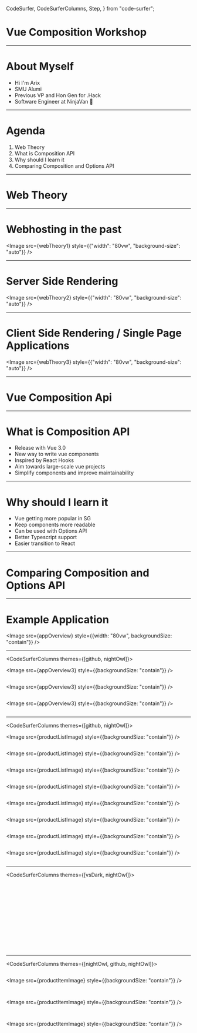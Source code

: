   CodeSurfer,
  CodeSurferColumns,
  Step,
} from "code-surfer";

<Head>
  <title>.Hack Vue Composition Workshop</title>
</Head>

# Vue Composition Workshop

---

# About Myself
- Hi I'm Arix
- SMU Alumi
- Previous VP and Hon Gen for .Hack
- Software Engineer at NinjaVan 🚚

---

# Agenda

1. Web Theory
2. What is Composition API
3. Why should I learn it
4. Comparing Composition and Options API

---

# Web Theory

---

# Webhosting in the past

<Image src={webTheory1} style={{"width": "80vw", "background-size": "auto"}} />

---

# Server Side Rendering

<Image src={webTheory2} style={{"width": "80vw", "background-size": "auto"}} />

---

# Client Side Rendering / Single Page Applications

<Image src={webTheory3} style={{"width": "80vw", "background-size": "auto"}} />

---

# Vue Composition Api

---

# What is Composition API
- Release with Vue 3.0
- New way to write vue components
- Inspired by React Hooks
- Aim towards large-scale vue projects
- Simplify components and improve maintainability

---

# Why should I learn it
- Vue getting more popular in SG
- Keep components more readable
- Can be used with Options API
- Better Typescript support
- Easier transition to React

---

# Comparing Composition and Options API

---

# Example Application

<Image src={appOverview} style={{width: "80vw", backgroundSize: "contain"}} />

---

<CodeSurferColumns themes={[github, nightOwl]}>

<Step subtitle="App.vue">

<Image src={appOverview3} style={{backgroundSize: "contain"}} />

```jsx file=./project/options/src/app.vue showNumbers
```

</Step>

<Step>

<Image src={appOverview3} style={{backgroundSize: "contain"}} />

```jsx 1:23 file=./project/options/src/app.vue showNumbers
```

</Step>

<Step>

<Image src={appOverview3} style={{backgroundSize: "contain"}} />

```diff 21 subtitle="Look into this component first"
```

</Step>

</CodeSurferColumns>

---

<CodeSurferColumns themes={[github, nightOwl]}>

<Step subtitle="ProductList.vue">

<Image src={productListImage} style={{backgroundSize: "contain"}} />

```jsx file=./project/options/src/components/Products/ProductList.vue showNumbers
```

</Step>

<Step subtitle='Template markup will remain the same between options and composition implementation'>

<Image src={productListImage} style={{backgroundSize: "contain"}} />

```jsx 1:7 file=./project/options/src/components/Products/ProductList.vue showNumbers
```

</Step>

<Step subtitle="Look into how the component is implemented with options api">

<Image src={productListImage} style={{backgroundSize: "contain"}} />

```jsx 9:23 file=./project/options/src/components/Products/ProductList.vue showNumbers
```

</Step>

<Step subtitle='Import statements'>

<Image src={productListImage} style={{backgroundSize: "contain"}} />

```diff 10:11
```

</Step>

<Step subtitle='Vue instance object'>

<Image src={productListImage} style={{backgroundSize: "contain"}} />

```diff 13:22
```

</Step>

<Step subtitle='Component declarations'>

<Image src={productListImage} style={{backgroundSize: "contain"}} />

```diff 14:18
```

</Step>

<Step subtitle='Props Declaration'>

<Image src={productListImage} style={{backgroundSize: "contain"}} />

```diff 19:21
```

</Step>

<Step>

<Image src={productListImage} style={{backgroundSize: "contain"}} />

```jsx 9:23 file=./project/options/src/components/Products/ProductList.vue showNumbers title='Options API'
```

</Step>

</CodeSurferColumns>

---

<CodeSurferColumns themes={[vsDark, nightOwl]}>

<Step>

```jsx 1:14 file=./project/composition/src/components/Products/ProductList.vue showNumbers title='Composition API'
```

```jsx 9:23 file=./project/options/src/components/Products/ProductList.vue showNumbers title='Options API'
```

</Step>

<Step>

```jsx 1 file=./project/composition/src/components/Products/ProductList.vue showNumbers title='Composition API' subtitle='Script declared with setup and typescript'
```

```jsx 9 file=./project/options/src/components/Products/ProductList.vue showNumbers title='Options API'
```

</Step>

<Step subtitle='Import statements'>

```diff 2:5 title='Composition API'
```

```jsx 10:11 file=./project/options/src/components/Products/ProductList.vue showNumbers title='Options API'
```

</Step>

<Step>

```diff 2:5 title='Composition API' subtitle='No need to declare components'
```

```jsx 14:18 file=./project/options/src/components/Products/ProductList.vue showNumbers title='Options API'
```

</Step>

<Step subtitle='Props Declaration'>

```diff 7:13 title='Composition API'
```

```jsx 19:21 file=./project/options/src/components/Products/ProductList.vue showNumbers title='Options API'
```

</Step>

<Step subtitle='Look into ProductItem Component'>

```diff 19 title='Composition API'
```

```diff 4 title='Options API'
```

</Step>

<Step subtitle='Look into ProductItem Component'>

```diff 19 title='Composition API'
```

```diff 4 title='Options API'
```

</Step>

</CodeSurferColumns>

---

<CodeSurferColumns themes={[nightOwl, github, nightOwl]}>

<Step subtitle="ProductList.vue">

```jsx 22:39 file=./project/composition/src/components/Products/ProductItem.vue showNumbers title='Composition API'
```

<Image src={productItemImage} style={{backgroundSize: "contain"}} />

```jsx 1:18 file=./project/options/src/components/Products/ProductItem.vue showNumbers title='Options API'
```

</Step>

<Step subtitle="Component Styling">

```diff 41:51 showNumbers title='Composition API'
```

<Image src={productItemImage} style={{backgroundSize: "contain"}} />

```diff 35:45 title='Options API'
```

</Step>

<Step>

```diff 1:20 title='Composition API'
```

<Image src={productItemImage} style={{backgroundSize: "contain"}} />

```diff 20:33 file=./project/options/src/components/Products/ProductItem.vue showNumbers title='Options API'
```

</Step>


</CodeSurferColumns>